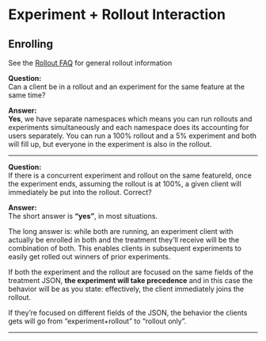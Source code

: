 # Experiment + Rollout Interaction
## Enrolling
See the [Rollout FAQ](/deep-dives/experimenter/rollouts) for general rollout information


**Question:** <br/>
Can a client be in a rollout and an experiment for the same feature at the same time?

**Answer:** <br/>
**Yes**, we have separate namespaces which means you can run rollouts and experiments simultaneously and each namespace does its 
accounting for users separately. 
You can run a 100% rollout and a 5% experiment and both will fill up, but everyone in the experiment is also in the rollout.

----

**Question:** <br/>
If there is a concurrent experiment and rollout on the same featureId, once the experiment ends, assuming the rollout is at 100%, a given client will immediately be put into the rollout.  Correct?

**Answer:** <br/>
The short answer is **“yes”**, in most situations.

The long answer is: while both are running, an experiment client with actually be enrolled in both and the treatment they’ll receive will be the combination of both. This enables clients in subsequent experiments to easily get rolled out winners of prior experiments.

If both the experiment and the rollout are focused on the same fields of the treatment JSON, **the experiment will take precedence** and in this case the behavior will be as you state: effectively, the client immediately joins the rollout.

If they’re focused on different fields of the JSON, the behavior the clients gets will go from “experiment+rollout” to “rollout only”.


----
